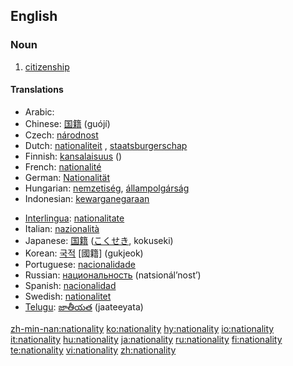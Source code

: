 ==English==

===Noun===
{{en-noun|nationalit|ies}}

# [[citizenship]]

====Translations====
{{trans-top|}}
*Arabic: {{Arab|[[جنسية]]}} {{IPAchar|(jensíya)}} {{f}}
*Chinese: [[国籍]] (guójí)
*Czech: [[národnost]] {{f}}
*Dutch: [[nationaliteit]] {{f}}, [[staatsburgerschap]] {{n}}
*Finnish: [[kansalaisuus]] {{f}} ({{:fi:kansalaisuus}})
*French: [[nationalité]] {{f}}
*German: [[Nationalität]] {{f}}
*Hungarian: [[nemzetiség]], [[állampolgárság]]
*Indonesian: [[kewarganegaraan]]
{{trans-mid}}
*[[Interlingua]]: [[nationalitate]]
*Italian: [[nazionalità]] {{f}}
*Japanese: [[国籍]] ([[こくせき]], kokuseki)
*Korean: [[국적]] [國籍] (gukjeok)
*Portuguese: [[nacionalidade]] {{f}}
*Russian: [[национальность]] (natsionál’nost’) {{f}}
*Spanish: [[nacionalidad]] {{f}}
*Swedish: [[nationalitet]] {{c}}
*[[Telugu]]: [[జాతీయత]] (jaateeyata)
{{trans-bottom}}

[[zh-min-nan:nationality]]
[[ko:nationality]]
[[hy:nationality]]
[[io:nationality]]
[[it:nationality]]
[[hu:nationality]]
[[ja:nationality]]
[[ru:nationality]]
[[fi:nationality]]
[[te:nationality]]
[[vi:nationality]]
[[zh:nationality]]